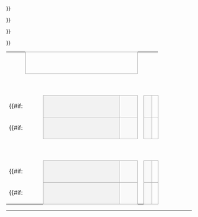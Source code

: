 {| border=0 cellpadding=0 cellspacing=0 style="font-size: 90%; margin:1em 2em 1em 1em;"
| &nbsp;
| align="center" colspan="5" style="border:1px solid #aaa;" bgcolor=#f2f2f2|{{{RD1|'''準決賽'''}}}
| colspan="2" |
| align="center" colspan="5" style="border:1px solid #aaa;" bgcolor=#f2f2f2|{{{RD2|'''決賽'''}}}

|-
| &nbsp;
| style="width:2em;"|&nbsp;
| style="width:12em;"|&nbsp;
| style="width:2em;"|&nbsp;
| style="width:2em;"|&nbsp;
| style="width:2em;"|&nbsp;
| style="width:2em;"|&nbsp;
| style="width:1em;"|&nbsp;
| style="width:2em;"|&nbsp;
| style="width:12em;"|&nbsp;
| style="width:2em;"|&nbsp;
| style="width:2em;"|&nbsp;
| style="width:2em;"|&nbsp;

|-
| height=6|
{{#if:{{{RD1-seed1|}}}
|
<td align=center bgcolor="#f2f2f2" style="border:1px solid #aaa;"> {{{RD1-seed1}}}</td>
<td style="border:1px solid #aaa;" bgcolor="#f9f9f9"> &nbsp;{{{RD1-team1|&nbsp;}}}</td>
|
<td colspan="2" style="border:1px solid #aaa;" bgcolor=#f9f9f9> &nbsp;{{{RD1-team1|&nbsp;}}}</td>
}}
| align=center style="border:1px solid #aaa;" bgcolor=#f9f9f9| {{{RD1-score1-1|&nbsp;}}}
| align=center style="border:1px solid #aaa;" bgcolor=#f9f9f9| {{{RD1-score1-2|&nbsp;}}}
| align=center style="border:1px solid #aaa;" bgcolor=#f9f9f9| {{{RD1-score1-A|&nbsp;}}}
| align=center style="border-width:0 0 2px 0; border-style:solid;border-color:black;"|&nbsp;

|-
| height=6|
{{#if:{{{RD1-seed2|}}}
|
<td align=center bgcolor="#f2f2f2" style="border:1px solid #aaa;"> {{{RD1-seed2}}}</td>
<td style="border:1px solid #aaa;" bgcolor="#f9f9f9"> &nbsp;{{{RD1-team2|&nbsp;}}}</td>
|
<td colspan="2" style="border:1px solid #aaa;" bgcolor=#f9f9f9> &nbsp;{{{RD1-team2|&nbsp;}}}</td>
}}
| align=center style="border:1px solid #aaa;" bgcolor=#f9f9f9| {{{RD1-score2-1|&nbsp;}}}
| align=center style="border:1px solid #aaa;" bgcolor=#f9f9f9| {{{RD1-score2-2|&nbsp;}}}
| align=center style="border:1px solid #aaa;" bgcolor=#f9f9f9| {{{RD1-score2-A|&nbsp;}}}
| rowspan="4" align=center style="border-width:2px 2px 2px 0; border-style:solid;border-color:black;"|&nbsp;

|-
| height=6|
| rowspan="2" colspan="5"|&nbsp;
| align=center style="border-width:0 0 2px 0; border-style:solid;border-color:black;"|&nbsp;
{{#if:{{{RD2-seed1|}}}
|
<td align=center bgcolor="#f2f2f2" style="border:1px solid #aaa;"> {{{RD2-seed1}}}</td>
<td style="border:1px solid #aaa;" bgcolor="#f9f9f9"> &nbsp;{{{RD2-team1|&nbsp;}}}</td>
|
<td colspan="2" style="border:1px solid #aaa;" bgcolor=#f9f9f9> &nbsp;{{{RD2-team1|&nbsp;}}}</td>
}}
| align=center style="border:1px solid #aaa;" bgcolor=#f9f9f9| {{{RD2-score1-1|&nbsp;}}}
| align=center style="border:1px solid #aaa;" bgcolor=#f9f9f9| {{{RD2-score1-2|&nbsp;}}}
| align=center style="border:1px solid #aaa;" bgcolor=#f9f9f9| {{{RD2-score1-A|&nbsp;}}}

|-
| height=6|
| align=center style="border-width:2px 0 0 0; border-style:solid;border-color:black;"|&nbsp;
{{#if:{{{RD2-seed2|}}}
|
<td align=center bgcolor="#f2f2f2" style="border:1px solid #aaa;"> {{{RD2-seed2}}}</td>
<td style="border:1px solid #aaa;" bgcolor="#f9f9f9"> &nbsp;{{{RD2-team2|&nbsp;}}}</td>
|
<td colspan="2" style="border:1px solid #aaa;" bgcolor=#f9f9f9> &nbsp;{{{RD2-team2|&nbsp;}}}</td>
}}
| align=center style="border:1px solid #aaa;" bgcolor=#f9f9f9| {{{RD2-score2-1|&nbsp;}}}
| align=center style="border:1px solid #aaa;" bgcolor=#f9f9f9| {{{RD2-score2-2|&nbsp;}}}
| align=center style="border:1px solid #aaa;" bgcolor=#f9f9f9| {{{RD2-score2-A|&nbsp;}}}

|-
| height=6|
{{#if:{{{RD1-seed3|}}}
|
<td align=center bgcolor="#f2f2f2" style="border:1px solid #aaa;"> {{{RD1-seed3}}}</td>
<td style="border:1px solid #aaa;" bgcolor="#f9f9f9"> &nbsp;{{{RD1-team3|&nbsp;}}}</td>
|
<td colspan="2" style="border:1px solid #aaa;" bgcolor=#f9f9f9> &nbsp;{{{RD1-team3|&nbsp;}}}</td>
}}
| align=center style="border:1px solid #aaa;" bgcolor=#f9f9f9| {{{RD1-score3-1|&nbsp;}}}
| align=center style="border:1px solid #aaa;" bgcolor=#f9f9f9| {{{RD1-score3-2|&nbsp;}}}
| align=center style="border:1px solid #aaa;" bgcolor=#f9f9f9| {{{RD1-score3-A|&nbsp;}}}
{{#if:{{{RD2-team3|}}}
|
{{!}}
{{!}} align="center" colspan="3" style="border:1px solid #aaa;" bgcolor=#f2f2f2{{!}}{{{RD3|Third-place}}}
|
}}
|-
| height=6|
{{#if:{{{RD1-seed4|}}}
|
<td align=center bgcolor="#f2f2f2" style="border:1px solid #aaa;"> {{{RD1-seed4}}}</td>
<td style="border:1px solid #aaa;" bgcolor="#f9f9f9"> &nbsp;{{{RD1-team4|&nbsp;}}}</td>
|
<td colspan="2" style="border:1px solid #aaa;" bgcolor=#f9f9f9> &nbsp;{{{RD1-team4|&nbsp;}}}</td>
}}
| align=center style="border:1px solid #aaa;" bgcolor=#f9f9f9| {{{RD1-score4-1|&nbsp;&nbsp;}}}
| align=center style="border:1px solid #aaa;" bgcolor=#f9f9f9| {{{RD1-score4-2|&nbsp;&nbsp;}}}
| align=center style="border:1px solid #aaa;" bgcolor=#f9f9f9| {{{RD1-score4-A|&nbsp;}}}
| align=center style="border-width:2px 0 0 0; border-style:solid;border-color:black;"|&nbsp;
|}<noinclude>
----
[[Category:4队对阵形势图模板|{{PAGENAME}}]]
</noinclude>